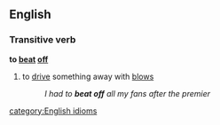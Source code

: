 ==English==
===Transitive verb===
'''to [[beat]] [[off]]'''
#to [[drive]] something away with [[blow]]s
#:''I had to '''beat off''' all my fans after the premier''
[[category:English idioms]]